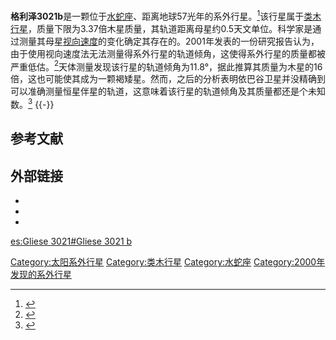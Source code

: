 {{noteTA
|T=zh-cn:格利泽3021b; zh-tw:葛利斯3021b; zh-hk:格利澤3021b;
|G1=天文学
}}
{{Planetbox begin
| name = 格利泽3021b
}}
{{Planetbox star
| star = [[格利泽3021|格利泽3021]]
| constell = [[水蛇座|水蛇座]]
| ra = {{RA|00|16|12.6775}}
| dec = {{DEC|-79|51|04.254}}
| dist_ly = 57.47
| dist_pc = 17.62
| class = G6V
}}
{{Planetbox orbit
| semimajor = 0.495<ref name="cne">{{cite web|url=http://exoplanets.org/planets.shtml|title=Catalog of Nearby Exoplanets|year=2007|author=Butler, R. P. et al.|accessdate=2007-07-28|archive-date=2019-03-05|archive-url=https://web.archive.org/web/20190305020910/http://exoplanets.org/planets.shtml|dead-url=no}}</ref>
| eccentricity = 0.511 ± 0.017<ref name="cne" />
| period = 133.71 ± 0.20<ref name="cne" />
| ang_dist = 27.809
| arg_peri = 290.7 ± 3.0<ref name="cne" />
| t_peri = 2,451,545.86 ± 0.64<ref name="cne" />
| semi-amp = 167.0 ± 4.0<ref name="cne" />
}}
{{Planetbox character
| minimum_mass = 3.37<ref name="cne" />
}}
{{Planetbox discovery
| discovery_date = 2000年1月25日
| discoverers = [[多米尼克|纳伊夫]]等人
| discovery_method = [[径向速度法|径向速度法]]
| discovery_site = {{flag|France}}
| discovery_status = Published
}}
{{Planetbox end}}


'''格利泽3021b'''是一颗位于[[水蛇座|水蛇座]]、距离地球57光年的系外行星。<ref>{{cite journal | url=http://www.aanda.org/articles/aa/full/2001/31/aa10239/aa10239.html | author=Naef ''et al.'' | title=The CORALIE survey for southern extrasolar planets V. 3 new extrasolar planets | journal=[[Astronomy_and_Astrophysics|Astronomy and Astrophysics]] | year=2001 | volume=375 | issue=1 | pages=205–218 | doi=10.1051/0004-6361:20010841 | access-date=2009-06-12 | archive-date=2019-09-23 | archive-url=https://web.archive.org/web/20190923142958/https://www.aanda.org/articles/aa/full/2001/31/aa10239/aa10239.html | dead-url=no }}</ref>该行星属于[[类木行星|类木行星]]，质量下限为3.37倍木星质量，其轨道距离母星约0.5天文单位。科学家是通过测量其母星[[视向速度|视向速度]]的变化确定其存在的。2001年发表的一份研究报告认为，由于使用视向速度法无法测量得系外行星的轨道倾角，这使得系外行星的质量都被严重低估。<ref>{{cite journal | url=http://www.iop.org/EJ/article/1538-4357/548/1/L57/005774.html | author=Han ''et al.'' | title=Preliminary astrometric masses for proposed extrasolar planetary companions | journal=The [[Astrophysical_Journal|Astrophysical Journal]] Letters | volume=548 | issue=1 | pages=L57–L60 | year=2001 | doi=10.1086/318927 | access-date=2009-06-12 | archive-date=2009-04-29 | archive-url=https://www.webcitation.org/5gP5VrdoG?url=http://www.iop.org/EJ/article/1538-4357/548/1/L57/005774.html | dead-url=yes }}</ref>天体测量发现该行星的轨道倾角为11.8°，据此推算其质量为木星的16倍，这也可能使其成为一颗褐矮星。然而，之后的分析表明依巴谷卫星并没精确到可以准确测量恒星伴星的轨道，这意味着该行星的轨道倾角及其质量都还是个未知数。<ref>{{cite journal | url=http://www.aanda.org/articles/aa/full/2001/24/aa1274/aa1274.html | title=Screening the Hipparcos-based astrometric orbits of sub-stellar objects | author=Pourbaix, D. and Arenou, F. | journal=[[Astronomy_and_Astrophysics|Astronomy and Astrophysics]] | volume=372 | issue=3 | pages=935–944 | year=2001 | doi=10.1051/0004-6361:20010597 | access-date=2009-06-12 | archive-date=2019-06-11 | archive-url=https://web.archive.org/web/20190611092049/https://www.aanda.org/articles/aa/full/2001/24/aa1274/aa1274.html | dead-url=no }}</ref>
{{-}}
==参考文献==
{{Reflist|2}}

==外部链接==
* {{cite web |url=http://www.solstation.com/stars2/gj3021.htm |title=GJ 3021 / HD 1237 / CD-80 9 |accessdate=2008-06-24 |work=SolStation |archive-date=2008-07-25 |archive-url=https://web.archive.org/web/20080725011838/http://www.solstation.com/stars2/gj3021.htm |dead-url=no }}
* {{cite web |url=http://www.extrasolar.net/planettour.asp?StarCatId=normal&PlanetId=112 |title=GJ 3021 b |accessdate=2008-06-24 |work=Extrasolar Visions |deadurl=yes |archiveurl=https://web.archive.org/web/20090503171628/http://www.extrasolar.net/planettour.asp?StarCatId=normal&PlanetId=112 |archivedate=2009-05-03 }}
* {{cite web |url=http://exoplanet.eu/planet.php?p1=GJ+3021&p2=b |title=Notes for star GJ 3021 b |accessdate=2008-06-24 |work=The Extrasolar Planets Encyclopaedia |archive-date=2012-06-01 |archive-url=https://web.archive.org/web/20120601223250/http://exoplanet.eu/planet.php?p1=GJ+3021&p2=b |dead-url=no }}

{{Sky|00|16|12.6775|-|79|51|04.254|57.47}}
[[Category:太阳系外行星|Category:太阳系外行星]]
[[Category:类木行星|Category:类木行星]]
[[Category:水蛇座|Category:水蛇座]]
[[Category:2000年发现的系外行星|Category:2000年发现的系外行星]]

[[es:Gliese_3021#Gliese_3021_b|es:Gliese 3021#Gliese 3021 b]]